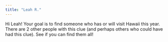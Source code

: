 ```yaml
---
title: "Leah R."
---
```


Hi Leah! Your goal is to find someone who has or will visit Hawaii this year. There are 2 other people with this clue (and perhaps others who could have had this clue). See if you can find them all!
